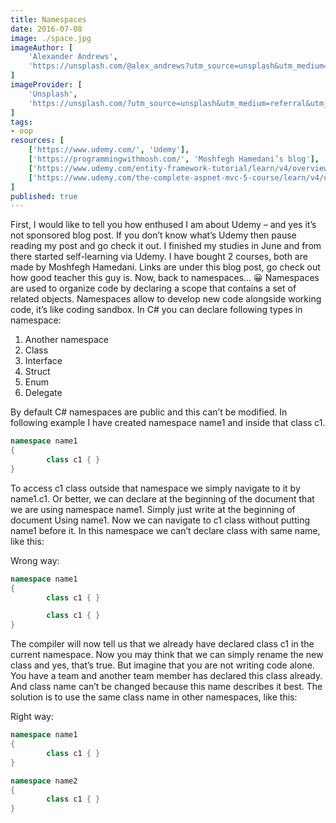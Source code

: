 ```yaml
---
title: Namespaces
date: 2016-07-08
image: ./space.jpg
imageAuthor: [
	'Alexander Andrews',
	'https://unsplash.com/@alex_andrews?utm_source=unsplash&utm_medium=referral&utm_content=creditCopyText'
]
imageProvider: [
	'Unsplash',
	'https://unsplash.com/?utm_source=unsplash&utm_medium=referral&utm_content=creditCopyText'
]
tags:
- oop
resources: [
	['https://www.udemy.com/', 'Udemy'],
	['https://programmingwithmosh.com/', 'Moshfegh Hamedani’s blog'],
	['https://www.udemy.com/entity-framework-tutorial/learn/v4/overview', 'Entity Framework in Depth'],
	['https://www.udemy.com/the-complete-aspnet-mvc-5-course/learn/v4/overview', 'The Complete ASP.NET MVC 5 Course']
]
published: true
---
```


First, I would like to tell you how enthused I am about Udemy – and yes it’s not sponsored blog post. If you don’t know what’s Udemy then pause reading my post and go check it out.
I finished my studies in June and from there started self-learning via Udemy. I have bought 2 courses, both are made by Moshfegh Hamedani. Links are under this blog post, go check out how good teacher this guy is. Now, back to namespaces… 😀
Namespaces are used to organize code by declaring a scope that contains a set of related objects. Namespaces allow to develop new code alongside working code, it’s like coding sandbox. In C# you can declare following types in namespace:

1. Another namespace
2. Class
3. Interface
4. Struct
5. Enum
6. Delegate

By default C# namespaces are public and this can’t be modified. In following example I have created namespace name1 and inside that class c1.
```csharp {numberLines: true}
namespace name1
{
		class c1 { }
}
```

To access c1 class outside that namespace we simply navigate to it by name1.c1.
Or better, we can declare at the beginning of the document that we are using namespace name1. Simply just write at the beginning of document Using name1. Now we can navigate to c1 class without putting name1 before it.
In this namespace we can’t declare class with same name, like this:

Wrong way:
```csharp {numberLines: true}
namespace name1
{
		class c1 { }

		class c1 { }
}
```

The compiler will now tell us that we already have declared class c1 in the current namespace. Now you may think that we can simply rename the new class and yes, that’s true. But imagine that you are not writing code alone. You have a team and another team member has declared this class already. And class name can’t be changed because this name describes it best. The solution is to use the same class name in other namespaces, like this:

Right way:
```csharp {numberLines: true}
namespace name1
{
		class c1 { }
}

namespace name2
{
		class c1 { }
}
```
